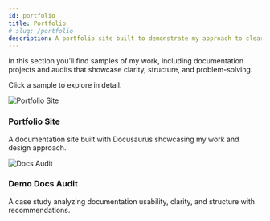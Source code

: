 ```yaml
---
id: portfolio
title: Portfolio
# slug: /portfolio
description: A portfolio site built to demonstrate my approach to clear, scalable documentation.
---
```



In this section you’ll find samples of my work, including documentation projects and audits that showcase clarity, structure, and problem-solving.  

Click a sample to explore in detail.


<div className="row">

  <div className="col col--6 col--12--sm">
    <Link to="/docs/portfolio/portfolio-site" className="portfolio-card">
      <img src="/img/alison-combes-portfolio.jpeg" alt="Portfolio Site" />
      <h3>Portfolio Site</h3>
      <p>A documentation site built with Docusaurus showcasing my work and design approach.</p>
    </Link>
  </div>

  <div className="col col--6 col--12--sm">
    <Link to="/docs/portfolio/audit-case" className="portfolio-card">
      <img src="/img/docs-audit-screenshot.png" alt="Docs Audit" />
      <h3>Demo Docs Audit</h3>
      <p>A case study analyzing documentation usability, clarity, and structure with recommendations.</p>
    </Link>
  </div>

</div>
